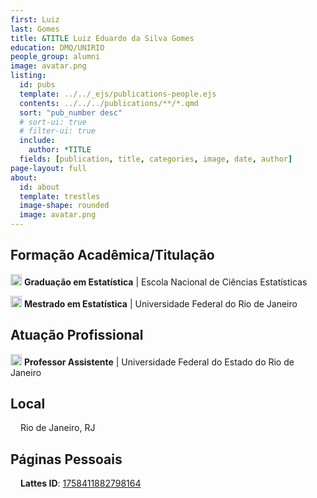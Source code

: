 ```yaml
---
first: Luiz
last: Gomes
title: &TITLE Luiz Eduardo da Silva Gomes
education: DMQ/UNIRIO
people_group: alumni
image: avatar.png
listing:
  id: pubs
  template: ../../_ejs/publications-people.ejs 
  contents: ../../../publications/**/*.qmd
  sort: "pub_number desc"
  # sort-ui: true
  # filter-ui: true
  include:
    author: *TITLE
  fields: [publication, title, categories, image, date, author]
page-layout: full
about: 
  id: about
  template: trestles
  image-shape: rounded
  image: avatar.png
---
```


## Formação Acadêmica/Titulação

<img src="img/graduation-cap-solid.svg" width="18"> **Graduação em Estatística** | Escola Nacional de Ciências Estatísticas

<img src="img/graduation-cap-solid.svg" width="18"> **Mestrado em Estatística** | Universidade Federal do Rio de Janeiro

## Atuação Profissional

<img src="img/briefcase-solid.svg" width="18"> **Professor Assistente** | Universidade Federal do Estado do Rio de Janeiro

## Local
<img src="img/location-dot-solid.svg" width="12"> Rio de Janeiro, RJ

## Páginas Pessoais

<img src="img/clipboard-regular.svg" width="12"> **Lattes ID**: <a href="http://lattes.cnpq.br/1758411882798164" target="_blank">1758411882798164</a>
